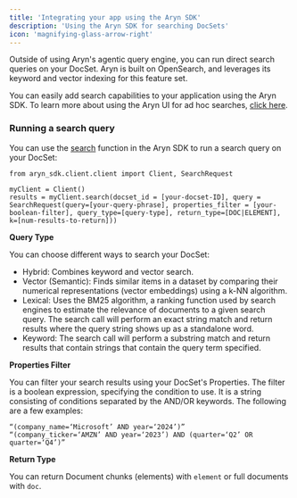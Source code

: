 ```yaml
---
title: 'Integrating your app using the Aryn SDK'
description: 'Using the Aryn SDK for searching DocSets'
icon: 'magnifying-glass-arrow-right'
---
```


Outside of using Aryn's agentic query engine, you can run direct search queries on your DocSet. Aryn is built on OpenSearch, and leverages its keyword and vector indexing for this feature set. 

You can easily add search capabilities to your application using the Aryn SDK. To learn more about using the Aryn UI for ad hoc searches, [click here](/aryn-platform/querying-data/search/using_search_ui).


### Running a search query

You can use the [search](/sdk-reference/query#search) function in the Aryn SDK to run a search query on your DocSet:


```
from aryn_sdk.client.client import Client, SearchRequest

myClient = Client()
results = myClient.search(docset_id = [your-docset-ID], query = SearchRequest(query=[your-query-phrase], properties_filter = [your-boolean-filter], query_type=[query-type], return_type=[DOC|ELEMENT], k=[num-results-to-return]))
```

**Query Type**

You can choose different ways to search your DocSet:

* Hybrid: Combines keyword and vector search.
* Vector (Semantic): Finds similar items in a dataset by comparing their numerical representations (vector embeddings) using a k-NN algorithm.
* Lexical: Uses the BM25 algorithm, a ranking function used by search engines to estimate the relevance of documents to a given search query. The search call will perform an exact string match and return results where the query string shows up as a standalone word.
* Keyword: The search call will perform a substring match and return results that contain strings that contain the query term specified.


**Properties Filter**

You can filter your search results using your DocSet's Properties. The filter is a boolean expression, specifying the condition to use. It is a string consisting of conditions separated by the AND/OR keywords. The following are a few examples:

```
“(company_name=‘Microsoft’ AND year=‘2024’)”
“(company_ticker=‘AMZN’ AND year=‘2023’) AND (quarter=‘Q2’ OR quarter=‘Q4’)”
```

**Return Type**

You can return Document chunks (elements) with ```element``` or full documents with ```doc```.

